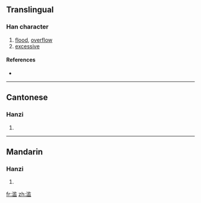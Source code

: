 {{also|濫}}
==Translingual==

===Han character===
{{Han char|rn=85|rad=水|as=10|sn=13|four=|canj=水中戈廿 (ELIT)}}

# [[flood]], [[overflow]]
# [[excessive]]

====References====
* {{Han ref|kx=0643.241|hdz=31698.020|uh=6EE5|ud=28389}}

----

==Cantonese==

===Hanzi===
{{yue-hanzi|jyut=|y=laam6|tra=濫}}

# {{defn|Cantonese}}

----

==Mandarin==

===Hanzi===
{{cmn-hanzi|tra=濫|pin=[[làn]] ([[lan4]])|wg=lan<sup>4</sup>}}

# {{defn|Mandarin}}

[[fr:滥]]
[[zh:滥]]